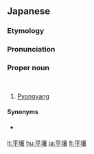 ==Japanese==
{{DEFAULTSORT:ひょんやん''}}
{{ja-kanjitab|へい|じょう|yomi=o}}
{{ja-kanjitab|ぴょん|やん|yomi=irr}}
{{wikipedia|lang=ja}}

===Etymology===
{{bor|ja|ko|^평양}}

===Pronunciation===
{{ja-pron|ピョンヤン|y=i}}
{{ja-pron|へいじょう|y=ko}}

===Proper noun===
{{ja-pos|proper|ピョンヤン|kyu=平壤}}<br>
{{ja-altread|hira=へいじょう|hhira=へいじやう|rom=Heijō}}

# [[Pyongyang]]

====Synonyms====
* {{qualifier|more common}} {{ja-r|ピョンヤン|caps=y}}

{{topics|ja|Capital cities|North Korea}}

[[lt:平壌]]
[[hu:平壌]]
[[ja:平壌]]
[[fi:平壌]]
